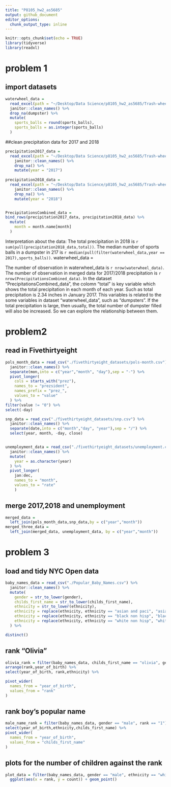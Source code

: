```yaml
---
title: "P8105_hw2_as5685"
output: github_document
editor_options: 
  chunk_output_type: inline
---
```


```r
knitr::opts_chunk$set(echo = TRUE)
library(tidyverse)
library(readxl)
```
# problem 1
## import datasets 
```r
waterwheel_data =
  read_excel(path = "~/Desktop/Data Science/p8105_hw2_as5685/Trash-wheel-collection-totals-8-6-19.xlsx","Mr. Trash Wheel", range = ("A2:N408")) %>%
  janitor::clean_names() %>%
  drop_na(dumpster) %>% 
  mutate(
    sports_balls = round(sports_balls),
    sports_balls = as.integer(sports_balls)
  )
```


##clean precipitation data for 2017 and 2018
```r
precipitation2017_data =
  read_excel(path = "~/Desktop/Data Science/p8105_hw2_as5685/Trash-wheel-collection-totals-8-6-19.xlsx","2017 Precipitation", range = "A2:B14") %>%
    janitor::clean_names() %>%
    drop_na() %>% 
    mutate(year = "2017")
    
precipitation2018_data =
  read_excel(path = "~/Desktop/Data Science/p8105_hw2_as5685/Trash-wheel-collection-totals-8-6-19.xlsx","2018 Precipitation", range = "A2:B14") %>% 
    janitor::clean_names() %>%
    drop_na() %>% 
    mutate(year = "2018")


PrecipitationsCombined_data =
bind_rows(precipitation2017_data, precipitation2018_data) %>% 
  mutate(
    month = month.name[month]
  )
```
Interpretation about the data: 
The total precipitation in 2018 is `r sum(pull(precipitation2018_data,total))`.
The median number of sports balls in a dumpster in 217 is `r median(pull(filter(waterwheel_data,year == 2017),sports_balls))`. waterwheel_data =

The number of observation in waterwheel_data is `r nrow(waterwheel_data)`.
The number of observation in merged data for 2017/2018 precipitation is `r nrow(PrecipitationsCombined_data)`.
In the dataset "PrecipitationsCombined_data", the colomn "total" is key variable which shows the total precipitation in each month of each year. Such as total precipitation is 2.34 inches in January 2017. This variables is related to the some variables in dataset "waterwheel_data", such as "dumpsters". If the total precipitation is large, then usually, the total number of dumpster filled will also be increased. So we can explore the relationship between them. 


# problem2
## read in Fivethirtyeight
```r
pols_month_data = read_csv("./fivethirtyeight_datasets/pols-month.csv") %>%
  janitor::clean_names() %>%
  separate(mon,into = c("year","month", "day"),sep = "-") %>% 
  pivot_longer(
    cols = starts_with("prez"),
    names_to = "prezsident", 
    names_prefix = "prez_",
    values_to = "value"
  ) %>% 
filter(value != "0") %>% 
select(-day)

snp_data = read_csv("./fivethirtyeight_datasets/snp.csv") %>% 
  janitor::clean_names() %>% 
  separate(date,into = c("month","day", "year"),sep = "/") %>% 
  select(year, month, -day, close)


unemployment_data = read_csv("./fivethirtyeight_datasets/unemployment.csv") %>% 
  janitor::clean_names() %>% 
  mutate(
    year = as.character(year) 
  ) %>% 
  pivot_longer(
    jan:dec,
    names_to = "month",
    values_to = "rate"
    )
```

## merge 2017,2018 and unemployment  
```r
merged_data =
  left_join(pols_month_data,snp_data,by = c("year","month"))
merged_three_data = 
  left_join(merged_data, unemployment_data, by = c("year","month"))
```

# problem 3
## load and tidy NYC Open data 
```r
baby_names_data = read_csv("./Popular_Baby_Names.csv") %>% 
  janitor::clean_names() %>% 
  mutate(
    gender = str_to_lower(gender),
    childs_first_name = str_to_lower(childs_first_name),
    ethnicity = str_to_lower(ethnicity),
    ethnicity = replace(ethnicity, ethnicity == "asian and paci", "asian and pacific islander"),
    ethnicity = replace(ethnicity, ethnicity == "black non hisp", "black non hispanic"),
    ethnicity = replace(ethnicity, ethnicity == "white non hisp", "white non hispanic")
  ) %>% 

distinct()
```


## rank "Olivia"
```r
olivia_rank = filter(baby_names_data, childs_first_name == "olivia", gender == "female") %>% 
arrange(rank,year_of_birth) %>% 
select(year_of_birth, rank,ethnicity) %>% 

pivot_wider(
  names_from = "year_of_birth",
  values_from = "rank"
) 

```

## rank boy's popular name
```r
male_name_rank = filter(baby_names_data, gender == "male", rank == "1") %>% 
select(year_of_birth,ethnicity,childs_first_name) %>% 
pivot_wider(
  names_from = "year_of_birth",
  values_from = "childs_first_name"
) 
```

## plots for the number of children against the rank
```r
plot_data = filter(baby_names_data, gender == "male", ethnicity == "white non hispanic", year_of_birth == "2016") %>% 
  ggplot(aes(x = rank, y = count)) + geom_point()

```




